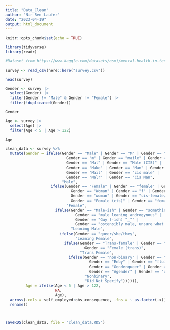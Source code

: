 ```yaml
---
title: "Data_Clean"
author: "Nir Ben Laufer"
date: "2023-04-19"
output: html_document
---
```


```r
knitr::opts_chunk$set(echo = TRUE)
```

```r
library(tidyverse)
library(readr)

```

```r
#Dataset from https://www.kaggle.com/datasets/osmi/mental-health-in-tech-survey?resource=download

survey <- read_csv(here::here("survey.csv"))

head(survey)
```

```r

Gender <- survey |> 
  select(Gender) |> 
  filter(Gender != "Male" & Gender != "Female") |> 
  filter(!duplicated(Gender))

Gender

Age <- survey |> 
  select(Age) |> 
  filter(Age < 5 | Age > 122)

Age

```

```r

clean_data <- survey %>%
  mutate(Gender = ifelse(Gender == "Male" | Gender == "M" | Gender == "male" | 
                           Gender == "m" | Gender == "maile" | Gender == "Cis Male" | 
                           Gender == "Mal" | Gender == "Male (CIS)" | 
                           Gender == "Make" | Gender == "Man" | Gender == "msle" | 
                           Gender == "Mail" | Gender == "cis male" | 
                           Gender == "Malr" | Gender == "Cis Man", 
                         "Male",
                    ifelse(Gender == "Female" | Gender == "female" | Gender == "F" | 
                             Gender == "Woman" | Gender == "f" | Gender == "Femake" | 
                             Gender == "woman" | Gender == "cis-female/femme" | 
                             Gender == "Female (cis)" | Gender == "femail", 
                           "Female", 
                      ifelse(Gender == "Male-ish" | Gender == "something kinda male?" | 
                               Gender == "male leaning androgynous" | 
                               Gender == "Guy (-ish) ^_^" | 
                               Gender == "ostensibly male, unsure what that really means",
                             "Leaning Male", 
                        ifelse(Gender == "queer/she/they", 
                               "Leaning Female", 
                          ifelse(Gender == "Trans-female" | Gender == "Trans woman" | 
                                   Gender == "Female (trans)", 
                                 "Trans Female", 
                            ifelse(Gender == "non-binary" | Gender == "All" | 
                                     Gender == "Enby" | Gender == "fluid" | 
                                     Gender == "Genderqueer" | Gender == "Androgyne" | 
                                     Gender == "Agender" | Gender == "queer",
                                   "Nonbinary",
                                   "Did Not Specify")))))),
         Age = ifelse(Age < 5 | Age > 122,
                      NA,
                      Age),
  across(.cols = self_employed:obs_consequence, .fns = ~ as.factor(.x))) |> 
  rename()



saveRDS(clean_data, file = "clean_data.RDS")

```
